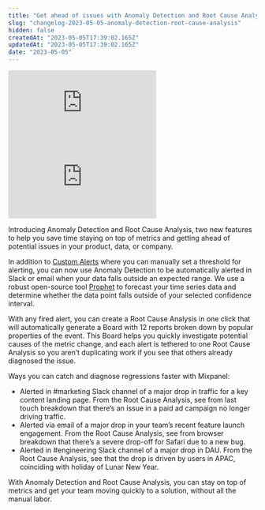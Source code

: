 ```yaml
---
title: "Get ahead of issues with Anomaly Detection and Root Cause Analysis"
slug: "changelog-2023-05-05-anomaly-detection-root-cause-analysis"
hidden: false
createdAt: "2023-05-05T17:39:02.165Z"
updatedAt: "2023-05-05T17:39:02.165Z"
date: "2023-05-05"
---
```


<div style={{position: 'relative', paddingBottom: '64.90384615384616%', height: 0}}>
    <iframe src="https://www.loom.com/embed/572a0f59d22e43069ba0c3bc1b4210f4"
        frameBorder="0"
        webkitallowfullscreen="true" mozallowfullscreen="true" allowFullScreen
        style={{position: 'absolute', 'top': 0, 'left': 0, 'width': '100%', 'height': '100%'}}>
    </iframe>
</div>

<div style={{position: 'relative', paddingBottom: '64.90384615384616%', height: 0}}>
    <iframe src="https://www.loom.com/embed/53fd92c89b394e0c92324a4515e88443"
        frameBorder="0"
        webkitallowfullscreen="true" mozallowfullscreen="true" allowFullScreen
        style={{position: 'absolute', 'top': 0, 'left': 0, 'width': '100%', 'height': '100%'}}>
    </iframe>
</div>

Introducing Anomaly Detection and Root Cause Analysis, two new features to help you save time staying on top of metrics and getting ahead of potential issues in your product, data, or company.

In addition to [Custom Alerts](https://help.mixpanel.com/docs/features/alerts) where you can manually set a threshold for alerting, you can now use Anomaly Detection to be automatically alerted in Slack or email when your data falls outside an expected range. We use a robust open-source tool [Prophet](https://facebook.github.io/prophet/) to forecast your time series data and determine whether the data point falls outside of your selected confidence interval.

With any fired alert, you can create a Root Cause Analysis in one click that will automatically generate a Board with 12 reports broken down by popular properties of the event. This Board helps you quickly investigate potential causes of the metric change, and each alert is tethered to one Root Cause Analysis so you aren’t duplicating work if you see that others already diagnosed the issue.

Ways you can catch and diagnose regressions faster with Mixpanel:
- Alerted in #marketing Slack channel of a major drop in traffic for a key content landing page. From the Root Cause Analysis, see from last touch breakdown that there’s an issue in a paid ad campaign no longer driving traffic.
- Alerted via email of a major drop in your team’s recent feature launch engagement. From the Root Cause Analysis, see from browser breakdown that there’s a severe drop-off for Safari due to a new bug.
- Alerted in #engineering Slack channel of a major drop in DAU. From the Root Cause Analysis, see that the drop is driven by users in APAC, coinciding with holiday of Lunar New Year.

With Anomaly Detection and Root Cause Analysis, you can stay on top of metrics and get your team moving quickly to a solution, without all the manual labor.

